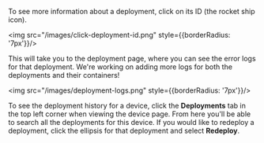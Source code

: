 To see more information about a deployment, click on its ID (the rocket ship icon).

<img src="/images/click-deployment-id.png" style={{borderRadius: '7px'}}/>

This will take you to the deployment page, where you can see the error logs for that deployment. We're working on adding more logs for both the deployments and their containers!

<img src="/images/deployment-logs.png" style={{borderRadius: '7px'}}/>

To see the deployment history for a device, click the **Deployments** tab in the top left corner when viewing the device page. From here you'll be able to search all the deployments for this device. If you would like to redeploy a deployment, click the ellipsis for that deployment and select **Redeploy**.